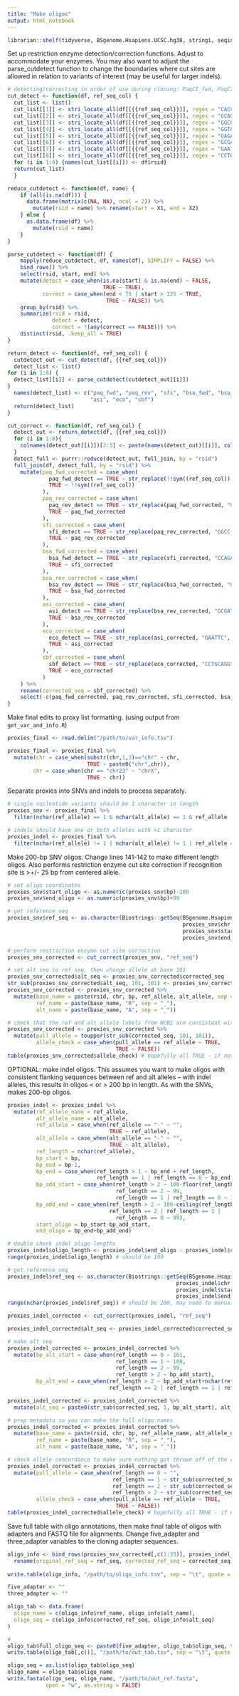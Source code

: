 ```yaml
---
title: "Make oligos"
output: html_notebook
---
```


```r
librarian::shelf(tidyverse, BSgenome.Hsapiens.UCSC.hg38, stringi, seqinr)
```

Set up restriction enzyme detection/correction functions. Adjust to accommodate your enzymes. You may also want to adjust the parse_cutdetect function to change the boundaries where cut sites are allowed in relation to variants of interest (may be useful for larger indels).

```r
# detecting/correcting in order of use during cloning: PaqCI_fwd, PaqCI_rev, SfiI, BsaI_fwd, "BsaI_rev", AsiSI, EcoRI, SbfI
cut_detect <- function(df, ref_seq_col) {
  cut_list <- list()
  cut_list[[1]] <- stri_locate_all(df[[{{ref_seq_col}}]], regex = "CACCTGC")
  cut_list[[2]] <- stri_locate_all(df[[{{ref_seq_col}}]], regex = "GCAGGTG")
  cut_list[[3]] <- stri_locate_all(df[[{{ref_seq_col}}]], regex = "GGCC[ACTG]{5}GGCC")
  cut_list[[4]] <- stri_locate_all(df[[{{ref_seq_col}}]], regex = "GGTCTC")
  cut_list[[5]] <- stri_locate_all(df[[{{ref_seq_col}}]], regex = "GAGACC")
  cut_list[[6]] <- stri_locate_all(df[[{{ref_seq_col}}]], regex = "GCGATCGC")
  cut_list[[7]] <- stri_locate_all(df[[{{ref_seq_col}}]], regex = "GAATTC")
  cut_list[[8]] <- stri_locate_all(df[[{{ref_seq_col}}]], regex = "CCTGCAGG")
  for (i in 1:8) {names(cut_list[[i]]) <- df$rsid}
  return(cut_list)
  }

reduce_cutdetect <- function(df, name) {
    if (all(is.na(df))) {
      data.frame(matrix(c(NA, NA), ncol = 2)) %>%
        mutate(rsid = name) %>% rename(start = X1, end = X2)
    } else {
      as.data.frame(df) %>%
        mutate(rsid = name)
    }
}

parse_cutdetect <- function(df) {
    mapply(reduce_cutdetect, df, names(df), SIMPLIFY = FALSE) %>%
    bind_rows() %>%
    select(rsid, start, end) %>%
    mutate(detect = case_when(is.na(start) & is.na(end) ~ FALSE,
                              TRUE ~ TRUE),
           correct = case_when(end < 75 | start > 125 ~ TRUE,
                               TRUE ~ FALSE)) %>%
    group_by(rsid) %>%
    summarize(rsid = rsid,
              detect = detect,
              correct = !(any(correct == FALSE))) %>%
    distinct(rsid, .keep_all = TRUE)
}

return_detect <- function(df, ref_seq_col) {
  cutdetect_out <- cut_detect(df, {{ref_seq_col}})
  detect_list <- list()
for (i in 1:8) {
  detect_list[[i]] <- parse_cutdetect(cutdetect_out[[i]])
}
  names(detect_list) <- c("paq_fwd", "paq_rev", "sfi", "bsa_fwd", "bsa_rev",
                          "asi", "eco", "sbf")
  return(detect_list)
}

cut_correct <- function(df, ref_seq_col) {
  detect_out <- return_detect(df, {{ref_seq_col}})
  for (i in 1:8){
    colnames(detect_out[[i]])[2:3] <- paste(names(detect_out)[[i]], colnames(detect_out[[i]])[2:3], sep = "_")
  }
  detect_full <- purrr::reduce(detect_out, full_join, by = "rsid")
  full_join(df, detect_full, by = "rsid") %>%
    mutate(paq_fwd_corrected = case_when(
             paq_fwd_detect == TRUE ~ str_replace(!!sym((ref_seq_col)), "CACCTGC", "CACCTcC"),
             TRUE ~ !!sym((ref_seq_col))
           ),
           paq_rev_corrected = case_when(
             paq_rev_detect == TRUE ~ str_replace(paq_fwd_corrected, "GTGGACG", "GTGGAgG"),
             TRUE ~ paq_fwd_corrected
           ),
           sfi_corrected = case_when(
             sfi_detect == TRUE ~ str_replace(paq_rev_corrected, "GGCC([ACTG]{6})(GGCC)", "GGgC\\1\\2"),
             TRUE ~ paq_rev_corrected
           ),
           bsa_fwd_corrected = case_when(
             bsa_fwd_detect == TRUE ~ str_replace(sfi_corrected, "CCAGAG([ACTG]{5})", "CCAcAG\\1"),
             TRUE ~ sfi_corrected
           ),
           bsa_rev_corrected = case_when(
             bsa_rev_detect == TRUE ~ str_replace(bsa_fwd_corrected, "GGTCTC([ACTG]{5})", "GGTgTC\\1"),
             TRUE ~ bsa_fwd_corrected
           ),
           asi_corrected = case_when(
             asi_detect == TRUE ~ str_replace(bsa_rev_corrected, "GCGATCGC", "GgGATCGC"),
             TRUE ~ bsa_rev_corrected
           ),
           eco_corrected = case_when(
             eco_detect == TRUE ~ str_replace(asi_corrected, "GAATTC", "GgATTC"),
             TRUE ~ asi_corrected
           ),
           sbf_corrected = case_when(
             sbf_detect == TRUE ~ str_replace(eco_corrected, "CCTGCAGG", "CCaGCAGG"),
             TRUE ~ eco_corrected
           )
    ) %>%
    rename(corrected_seq = sbf_corrected) %>%
    select(-c(paq_fwd_corrected, paq_rev_corrected, sfi_corrected, bsa_fwd_corrected, bsa_rev_corrected, asi_corrected, eco_corrected))
}

```

Make final edits to proxy list formatting. (using output from `get_var_and_info.R`)

```r
proxies_final <- read.delim("/path/to/var_info.tsv")

proxies_final <- proxies_final %>%
  mutate(chr = case_when(substr(chr,1,3)=="chr" ~ chr,
                         TRUE ~ paste0("chr",chr)),
  		chr = case_when(chr == "chr23" ~ "chrX",
                         TRUE ~ chr))
```

Separate proxies into SNVs and indels to process separately.

```r
# single nucleotide variants should be 1 character in length
proxies_snv <- proxies_final %>%
  filter(nchar(ref_allele) == 1 & nchar(alt_allele) == 1 & ref_allele != "-" & alt_allele != "-")

# indels should have one or both alleles with >1 character
proxies_indel <- proxies_final %>%
  filter(nchar(ref_allele) != 1 | nchar(alt_allele) != 1 | ref_allele == "-" | alt_allele == "-")
```

Make 200-bp SNV oligos. Change lines 141-142 to make different length oligos. Also performs restriction enzyme cut site correction if recognition site is >+/- 25 bp from centered allele.

```r
# set oligo coordinates
proxies_snv$start_oligo <- as.numeric(proxies_snv$bp)-100
proxies_snv$end_oligo <- as.numeric(proxies_snv$bp)+99

# get reference seq
proxies_snv$ref_seq <- as.character(Biostrings::getSeq(BSgenome.Hsapiens.UCSC.hg38,
                                                       proxies_snv$chr,
                                                       proxies_snv$start_oligo,
                                                       proxies_snv$end_oligo))

# perform restriction enzyme cut site correction
proxies_snv_corrected <- cut_correct(proxies_snv, "ref_seq")

# set alt seq to ref seq, then change allele at base 101
proxies_snv_corrected$alt_seq <- proxies_snv_corrected$corrected_seq
str_sub(proxies_snv_corrected$alt_seq, 101, 101) <- proxies_snv_corrected$alt_allele
proxies_snv_corrected <- proxies_snv_corrected %>%
  mutate(base_name = paste(rsid, chr, bp, ref_allele, alt_allele, sep = "_"),
         ref_name = paste(base_name, "R", sep = "_"),
         alt_name = paste(base_name, "A", sep = "_"))

# check that the ref and alt allele labels from NCBI are consistent with UCSC sequences
proxies_snv_corrected <- proxies_snv_corrected %>%
  mutate(pull_allele = toupper(str_sub(corrected_seq, 101, 101)),
         allele_check = case_when(pull_allele == ref_allele ~ TRUE,
                                  TRUE ~ FALSE))
table(proxies_snv_corrected$allele_check) # hopefully all TRUE - if not, inspect manually
```

OPTIONAL: make indel oligos. This assumes you want to make oligos with consistent flanking sequences between ref and alt alleles -- with indel alleles, this results in oligos < or > 200 bp in length. As with the SNVs, makes 200-bp oligos.

```r
proxies_indel <- proxies_indel %>%
  mutate(ref_allele_name = ref_allele,
         alt_allele_name = alt_allele,
         ref_allele = case_when(ref_allele == "-" ~ "",
                                TRUE ~ ref_allele),
         alt_allele = case_when(alt_allele == "-" ~ "",
                                TRUE ~ alt_allele),
         ref_length = nchar(ref_allele),
         bp_start = bp,
         bp_end = bp-1,
         bp_end = case_when(ref_length > 1 ~ bp_end + ref_length,
                            ref_length == 1 | ref_length == 0 ~ bp_end + 1),
         bp_add_start = case_when(ref_length > 2 ~ 100-floor(ref_length/2),
                                  ref_length == 2 ~ 99,
                                  ref_length == 1 | ref_length == 0 ~ 100),
         bp_add_end = case_when(ref_length > 2 ~ 100-ceiling(ref_length/2),
                                ref_length == 2 | ref_length == 1 |
                                  ref_length == 0 ~ 99),
         start_oligo = bp_start-bp_add_start,
         end_oligo = bp_end+bp_add_end)

# double check indel oligo lengths
proxies_indel$oligo_length <- proxies_indel$end_oligo - proxies_indel$start_oligo 
range(proxies_indel$oligo_length) # should be 199

# get reference seq
proxies_indel$ref_seq <- as.character(Biostrings::getSeq(BSgenome.Hsapiens.UCSC.hg38,
                                                     proxies_indel$chr,
                                                     proxies_indel$start_oligo,
                                                     proxies_indel$end_oligo))
range(nchar(proxies_indel$ref_seq)) # should be 200, may need to manually fix any outside of this

proxies_indel_corrected <- cut_correct(proxies_indel, "ref_seq")

proxies_indel_corrected$alt_seq <- proxies_indel_corrected$corrected_seq

# make alt seq
proxies_indel_corrected <- proxies_indel_corrected %>%
  mutate(bp_alt_start = case_when(ref_length == 0 ~ 101,
                                  ref_length == 1 ~ 100,
                                  ref_length == 2 ~ 99,
                                  ref_length > 2 ~ bp_add_start),
         bp_alt_end = case_when(ref_length > 2 ~ bp_add_start+nchar(ref_allele)+1,
                                ref_length == 2 | ref_length == 1 | ref_length == 0 ~ 102))

proxies_indel_corrected <- proxies_indel_corrected %>%
  mutate(alt_seq = paste0(str_sub(corrected_seq, 1, bp_alt_start), alt_allele, str_sub(corrected_seq, bp_alt_end, 200)))

# prep metadata so you can make the full oligo names
proxies_indel_corrected <- proxies_indel_corrected %>%
  mutate(base_name = paste(rsid, chr, bp, ref_allele_name, alt_allele_name, sep = "_"),
         ref_name = paste(base_name, "R", sep = "_"),
         alt_name = paste(base_name, "A", sep = "_"))

# check allele concordance to make sure nothing got thrown off of the coordinates
proxies_indel_corrected <- proxies_indel_corrected %>%
  mutate(pull_allele = case_when(ref_length == 0 ~ "",
                                 ref_length == 1 ~ str_sub(corrected_seq, 101, 101),
                                 ref_length == 2 ~ str_sub(corrected_seq, 100, 101),
                                 ref_length > 2 ~ str_sub(corrected_seq, bp_alt_start+1, bp_alt_end-1)),
         allele_check = case_when(pull_allele == ref_allele ~ TRUE,
                                  TRUE ~ FALSE))
table(proxies_indel_corrected$allele_check) # hopefully all TRUE - if not, inspect manually
```

Save full table with oligo annotations, then make final table of oligos with adapters and FASTQ file for alignments. Change five_adapter and three_adapter variables to the cloning adapter sequences.

```r
oligo_info <- bind_rows(proxies_snv_corrected[,c(1:33)], proxies_indel_corrected[,c(1:9, 15, 16, 18, 21:38, 41:43)]) %>%
  rename(original_ref_seq = ref_seq, corrected_ref_seq = corrected_seq)
  
write.table(oligo_info, "/path/to/oligo_info.tsv", sep = "\t", quote = F, row.names = F)

five_adapter <- ""
three_adapter <- ""

oligo_tab <- data.frame(
  oligo_name = c(oligo_info$ref_name, oligo_info$alt_name),
  oligo_seq = c(oligo_info$corrected_ref_seq, oligo_info$alt_seq)
)

# 
oligo_tab$full_oligo_seq <- paste0(five_adapter, oligo_tab$oligo_seq, three_adapter)
write.table(oligo_tab[,c()], "/path/to/out_tab.tsv", sep = "\t", quote = F, row.names = F)

oligo_seq = as.list(oligo_tab$oligo_seq)
oligo_name = oligo_tab$oligo_name
write.fasta(oligo_seq, oligo_name, "/path/to/out_ref.fasta",
            open = "w", as.string = FALSE)

```
